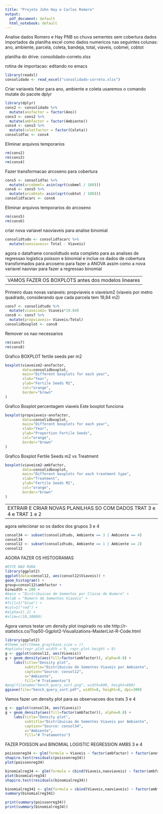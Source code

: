 ```yaml
---
title: "Projeto John Hay e Carlos Romero"
output:
  pdf_document: default
  html_notebook: default
---
```

Analise dados Romero e Hay PNB so chuva sementes sem cobertura
dados importados da planilha excel como dados numericos nas seguintes
colunas: ano, ambiente, parcela, coleta, bandeja, total, viaveis, cobmel, cobtot

planilha do drive: consolidado-correto.xlsx

rotina de importacao:
editando no emacs
```r
library(readxl)
consolidado <- read_excel("consolidado-correto.xlsx")
```


Criar variaveis fator para ano, ambiente e coleta
usaremos o comando mutate do pacote dplyr


```r
library(dplyr)
cons2 <- consolidado %>% 
  mutate(anofactor = factor(Ano))
cons3 <- cons2 %>% 
  mutate(ambfactor = factor(Ambiente))
cons4 <- cons3 %>% 
  mutate(coletfactor = factor(Coleta))
consolidfac <- cons4
```
Eliminar arquivos temporarios
```r
rm(cons2)
rm(cons3)
rm(cons4)
```
Fazer transformacao arcoseno para cobertura

```r
cons5 <- consolidfac %>% 
  mutate(arcobmel= asin(sqrt(cobmel / 100)))
cons6 <- cons5 %>% 
  mutate(arcobtot= asin(sqrt(cobtot / 100)))
consolidfacarc <- cons6
```
Eliminar arquivos temporarios do arcoseno

```r
rm(cons5)
rm(cons6)
```


criar nova variavel naoviaveis para analise binomial

```r
consolidtudo <- consolidfacarc %>% 
  mutate(naoviaveis= Total - Viaveis)
```


agora o dataframe consolidtudo esta completo para as analises de regressao logistica poisson e binomial
e inclue os dados de cobertura transformados para arcoseno para fazer a ANOVA
assim como a nova variavel naoviav para fazer a regressao binomial


------------------------------------------
VAMOS FAZER OS BOXPLOTS antes dos modelos lineares
------------------------------------------

Primeiro duas novas variaveis: propviaveis e viaveism2 (viaveis por metro quadrado, considerando que cada parcela tem 19,84 m2)

```r
cons7 <- consolidtudo %>% 
  mutate(viaveism2= Viaveis*19.84)
cons8 <- cons7 %>% 
  mutate(propviaveis= Viaveis/Total)
consolidboxplot <- cons8
```


Remover os nao necessarios
```r
rm(cons7)
rm(cons8)
```

Grafico BOXPLOT fertile seeds per m2

```r
boxplot(viaveism2~anofactor,
        data=consolidboxplot,
        main="Different boxplots for each year",
        xlab="Year",
        ylab="Fertile Seeds M2",
        col="orange",
        border="brown"
)
```

Grafico Boxplot percentagem viaveis
Este boxplot funciona

```r
boxplot(propviaveis~anofactor,
        data=consolidboxplot,
        main="Different boxplots for each year",
        xlab="Year",
        ylab="Proportion Fertile Seeds",
        col="orange",
        border="brown"
)
```

Grafico Boxplot Fertile Seeds m2 vs Treatment

```r
boxplot(viaveism2~ambfactor,
        data=consolidboxplot,
        main="Different boxplots for each treatment type",
        xlab="Treatment",
        ylab="Fertile Seeds M2",
        col="orange",
        border="brown"
)
```

-----------------------------------------------------------------
EXTRAIR E CRIAR NOVAS PLANILHAS SO COM DADOS TRAT 3 e 4 e TRAT 1 e 2
--------------------------------------------
agora selecionar so os dados dos grupos 3 e 4

```r
consol34 <- subset(consolidtudo, Ambiente == 3 | Ambiente == 4)
consol34
consol12 <- subset(consolidtudo, Ambiente == 1 | Ambiente == 2)
consol12
```

AGORA FAZER OS HISTOGRAMAS

```r
#ESTE NAO RODA
library(ggplot2)
ggplot(data=consol12, aes(consol12$Viaveis)) +
geom_histogram() +
group=consol12$ambfactor +
binwidth = 200 +
#main = "Distribuicao de Sementes por Classe de Numero" +
#xlab = "Numero de Sementes Viaveis" +
#fill=I("blue") +
#col=I("red") +
#alpha=I(.2) +
#xlim=c(10,30000)
```

Agora vamos testar um density plot inspirado no site
http://r-statistics.co/Top50-Ggplot2-Visualizations-MasterList-R-Code.html
```r
library(ggplot2)
#theme_set(theme_gray(base_size = ))
#options(repr.plot.width = 9, repr.plot.height = 8)
g <- ggplot(consol12, aes(Viaveis))
g + geom_density(aes(fill=factor(ambfactor)), alpha=0.8) + 
    labs(title="Density plot", 
         subtitle="Distribuicao de Sementes Viaveis por Ambiente",
         caption="Source: consol12",
         x="Ambiente",
         fill="# Tratamentos")
#png(filename="bench_query_sort.png", width=600, height=600)
ggsave(file="bench_query_sort.pdf", width=8, height=6, dpi=300)

```
Vamos fazer um density plot para as observacoes dos trats 3 e 4
```r
g <- ggplot(consol34, aes(Viaveis))
g + geom_density(aes(fill=factor(ambfactor)), alpha=0.8) + 
    labs(title="Density plot", 
         subtitle="Distribuicao de Sementes Viaveis por Ambiente",
         caption="Source: consol34",
         x="Ambiente",
         fill="# Tratamentos")
```




 FAZER POISSON and BINOMIAL LOGISTIC REGRESSION AMBS 3 e 4
 
 
```r
poissonreg34 <- glm(formula = Viaveis ~ factor(ambfactor) + factor(anofactor), family = poisson, data = consol34)
shapiro.test(residuals(poissonreg34))
plot(poissonreg34)

binomialreg34 <- glm(formula = cbind(Viaveis,naoviaveis) ~ factor(ambfactor) + factor(anofactor), family = binomial, data = consol34)
plot(binomialreg34)
shapiro.test(residuals(binomialreg34))

binomialreg341 <- glm(formula = cbind(Viaveis,naoviaveis) ~ factor(ambfactor) + factor(anofactor) + arcobtot, family = binomial, data = consol34)
summary(binomialreg341)

print(summary(poissonreg34))
print(summary(binomialreg34))


```

